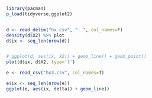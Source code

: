 ```r
library(pacman)
p_load(tidyverse,ggplot2)


d <- read_delim("hx.csv", ": ", col_names=F)
density(d$X2) %>% plot
d$ix <- seq_len(nrow(d))



```
```r
# ggplot(d, aes(ix, X2)) + geom_line() + geom_point()
plot(d$ix, d$X2, type='l')

```


```r
e <- read_csv("hx3.csv", col_names=T)

e$ix <- seq_len(nrow(e))
ggplot(e, aes(ix, delta)) + geom_line()
```


